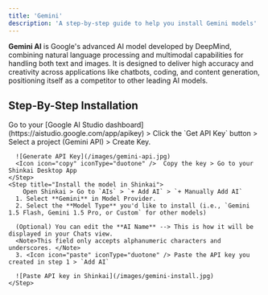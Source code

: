 ```yaml
---
title: 'Gemini'
description: 'A step-by-step guide to help you install Gemini models'
---
```

**Gemini AI** is Google's advanced AI model developed by DeepMind, combining natural language processing and multimodal capabilities for handling both text and images. It is designed to deliver high accuracy and creativity across applications like chatbots, coding, and content generation, positioning itself as a competitor to other leading AI models.

## Step-By-Step Installation
<Steps>
    <Step title="Generate your API key">
      Go to your [Google AI Studio dashboard](https://aistudio.google.com/app/apikey) > Click the `Get API Key` button > Select a project (Gemini API) > Create Key.
      
      ![Generate API Key](/images/gemini-api.jpg)
      <Icon icon="copy" iconType="duotone" />  Copy the key > Go to your Shinkai Desktop App
    </Step>
    <Step title="Install the model in Shinkai">
        Open Shinkai > Go to `AIs` > `+ Add AI` > `+ Manually Add AI`
      1. Select **Gemini** in Model Provider.
      2. Select the **Model Type** you'd like to install (i.e., `Gemini 1.5 Flash, Gemini 1.5 Pro, or Custom` for other models)
      
      (Optional) You can edit the **AI Name** --> This is how it will be displayed in your Chats view. 
      <Note>This field only accepts alphanumeric characters and underscores. </Note>
      3. <Icon icon="paste" iconType="duotone" /> Paste the API key you created in step 1 > `Add AI`
      
      ![Paste API key in Shinkai](/images/gemini-install.jpg)
    </Step>

  </Steps>
